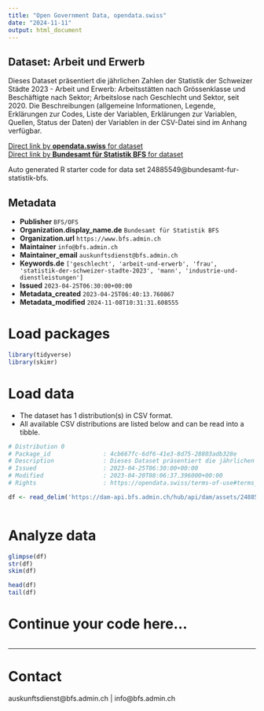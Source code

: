 ```yaml
---
title: "Open Government Data, opendata.swiss"
date: "2024-11-11"
output: html_document
---
```


## Dataset: Arbeit und Erwerb

Dieses Dataset präsentiert die jährlichen Zahlen der Statistik der Schweizer Städte 2023 - Arbeit und Erwerb: Arbeitsstätten nach Grössenklasse und Beschäftigte nach Sektor; Arbeitslose nach Geschlecht und Sektor, seit 2020. Die Beschreibungen (allgemeine Informationen, Legende, Erklärungen zur Codes, Liste der Variablen, Erklärungen zur Variablen, Quellen, Status der Daten) der Variablen in der CSV-Datei sind im Anhang verfügbar.

[Direct link by **opendata.swiss** for dataset](https://opendata.swiss/de/dataset/arbeit-und-erwerb)<br>
[Direct link by **Bundesamt für Statistik BFS** for dataset](https://www.bfs.admin.ch/asset/de/ts-b-ssv-03-2023)

Auto generated R starter code for data set 24885549@bundesamt-fur-statistik-bfs.

## Metadata

- **Publisher** `BFS/OFS`
- **Organization.display_name.de** `Bundesamt für Statistik BFS`
- **Organization.url** `https://www.bfs.admin.ch`
- **Maintainer** `info@bfs.admin.ch`
- **Maintainer_email** `auskunftsdienst@bfs.admin.ch`
- **Keywords.de** `['geschlecht', 'arbeit-und-erwerb', 'frau', 'statistik-der-schweizer-stadte-2023', 'mann', 'industrie-und-dienstleistungen']`
- **Issued** `2023-04-25T06:30:00+00:00`
- **Metadata_created** `2023-04-25T06:40:13.760867`
- **Metadata_modified** `2024-11-08T10:31:31.608555`


# Load packages

```r

library(tidyverse)
library(skimr)

```

# Load data

-   The dataset has 1 distribution(s) in CSV format.
-   All available CSV distributions are listed below and can be read into a tibble.

```r

# Distribution 0
# Package_id               : 4cb667fc-6df6-41e3-8d75-28803adb328e
# Description              : Dieses Dataset präsentiert die jährlichen Zahlen der Statistik der Schweizer Städte 2023 - Arbeit und Erwerb: Arbeitsstätten nach Grössenklasse und Beschäftigte nach Sektor; Arbeitslose nach Geschlecht und Sektor, seit 2020. Die Beschreibungen (allgemeine Informationen, Legende, Erklärungen zur Codes, Liste der Variablen, Erklärungen zur Variablen, Quellen, Status der Daten) der Variablen in der CSV-Datei sind im Anhang verfügbar.
# Issued                   : 2023-04-25T06:30:00+00:00
# Modified                 : 2023-04-20T08:06:37.396000+00:00
# Rights                   : https://opendata.swiss/terms-of-use#terms_by_ask

df <- read_delim('https://dam-api.bfs.admin.ch/hub/api/dam/assets/24885552/master')



```

# Analyze data

```r

glimpse(df)
str(df)
skim(df)

head(df)
tail(df)

```

# Continue your code here...

```r

```

------------------------------------------------------------------------

# Contact

auskunftsdienst@bfs.admin.ch | info@bfs.admin.ch
